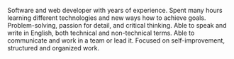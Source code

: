 Software and web developer with years of experience. Spent many hours learning different technologies and
new ways how to achieve goals. Problem-solving, passion for detail, and critical thinking. Able to speak and write in
English, both technical and non-technical terms. Able to communicate and work in a team or lead it. Focused on self-improvement, structured and organized work.